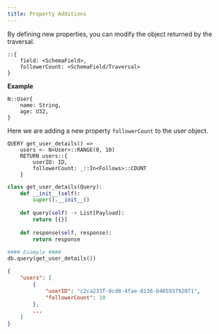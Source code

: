 ```yaml
---
title: Property Additions
---
```

By defining new properties, you can modify the object returned by the traversal.

```text tab="Helix"
::{
    field: <SchemaField>, 
    followerCount: <SchemaField/Traversal>
}
```

**Example**
```text tab="Helix"
N::User{
    name: String,
    age: U32,
}
```

Here we are adding a new property `followerCount` to the user object.

```text tab="Helix"
QUERY get_user_details() =>
    users <- N<User>::RANGE(0, 10)
    RETURN users::{
        userID: ID,
        followerCount: _::In<Follows>::COUNT
    }
```

```py tab="Python"
class get_user_details(Query):
    def __init__(self):
        super().__init__()
    
    def query(self) -> List[Payload]:
        return [{}]
    
    def response(self, response):
        return response

#### Example ####
db.query(get_user_details())
```

```json tab="JSON"
{
    "users": [
        {
            "userID": "c2ca233f-0cd8-4fae-8136-b40593792071",
            "followerCount": 10
        },
        ...
    ]
}
```